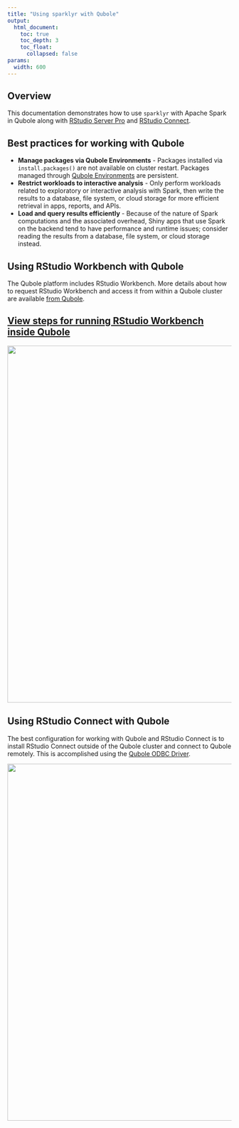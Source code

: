 ```yaml
---
title: "Using sparklyr with Qubole"
output:
  html_document:
    toc: true
    toc_depth: 3
    toc_float:
      collapsed: false
params:
  width: 600
---
```


## Overview

This documentation demonstrates how to use `sparklyr` with Apache Spark in
Qubole along with [RStudio Server
Pro](https://rstudio.com/products/rstudio-server-pro/) and [RStudio
Connect](https://rstudio.com/products/connect/).

## Best practices for working with Qubole
- **Manage packages via Qubole Environments** - Packages installed via
`install.packages()` are not available on cluster restart. Packages managed
through [Qubole
Environments](https://docs.qubole.com/en/latest/user-guide/package-management/new-pm-ui.html)
are persistent.
- **Restrict workloads to interactive analysis** - Only perform workloads
  related to exploratory or interactive analysis with Spark, then write the
  results to a database, file system, or cloud storage for more efficient
  retrieval in apps, reports, and APIs.
- **Load and query results efficiently** - Because of the nature of Spark
  computations and the associated overhead, Shiny apps that use Spark on the
  backend tend to have performance and runtime issues; consider reading the
  results from a database, file system, or cloud storage instead.

## Using RStudio Workbench with Qubole

The Qubole platform includes RStudio Workbench. More details about how to
request RStudio Workbench and access it from within a Qubole cluster are
available [from
Qubole](https://docs.qubole.com/en/latest/user-guide/engines/spark/rstudio_spark.html).

<a href="/examples/qubole-cluster">
  <h2>View steps for running RStudio Workbench inside Qubole</h2>
</a>

<a href="/examples/qubole-cluster">
  <img src="/images/deployment/qubole/rstudio-qubole.png" width='800px' align='center'/>
</a>

## Using RStudio Connect with Qubole

The best configuration for working with Qubole and RStudio Connect is to install
RStudio Connect outside of the Qubole cluster and connect to Qubole remotely.
This is accomplished using the [Qubole ODBC
Driver](https://docs.qubole.com/en/latest/connectivity-options/use-qubole-drivers/ODBC-driver-linux/index.html).

<img src="/images/deployment/qubole/rstudio-connect-qubole.png" width='800px' align='center'/>
